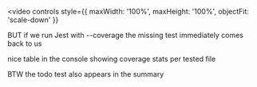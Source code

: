 

<Invert>

<video
  controls
  style={{ maxWidth: '100%', maxHeight: '100%', objectFit: 'scale-down' }}
>
  <source src={jestCoverageRun} type="video/webm" />
</video>

</Invert>

<Notes>

BUT if we run Jest with --coverage the missing test immediately comes back to us

nice table in the console showing coverage stats per tested file

BTW the todo test also appears in the summary

</Notes>
